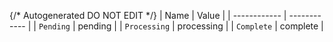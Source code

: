 {/* Autogenerated DO NOT EDIT  */}
| Name         | Value        |
| ------------ | ------------ |
| `Pending`    | pending      |
| `Processing` | processing   |
| `Complete`   | complete     |